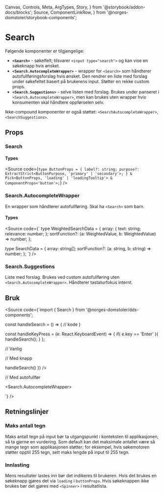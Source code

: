   Canvas,
  Controls,
  Meta,
  ArgTypes,
  Story,
} from '@storybook/addon-docs/blocks';
  Source,
  ComponentLinkRow,
} from '@norges-domstoler/storybook-components';

<Meta of={SearchStories} />

# Search

<ComponentLinkRow
  docsHref="https://design.domstol.no/987b33f71/p/207165-search/b/875fab"
  figmaHref="https://www.figma.com/file/ewqSDmkgqDQ5PyOsRp4V5b/?node-id=1461%3A0"
  githubHref="https://github.com/domstolene/designsystem/tree/main/packages/components/src/components/Search"
  storybookHref="https://domstolene.github.io/designsystem/?path=/story/dds-components-components-search--default"
/>

Følgende komponenter er tilgjengelige:

- **`<Search>`** - søkelfelt; tilsvarer `<input type="search">` og kan vise en søkeknapp hvis ønsket.
- **`<Search.AutocompleteWrapper>`** - wrapper for `<Search>` som håndterer autofullføringsforslag hvis ønsket.
  Den rendrer en liste med forslag under søkefeltet basert på brukerens input.
  Støtter en rekke custom props.
- **`<Search.Suggestions>`** - selve listen med forslag.
  Brukes under panseret i `<Search.AutocompleteWrapper>`, men kan brukes uten wrapper hvis konsumenten skal håndtere oppførselen selv.

Ikke-compound komponenter er også støttet: `<SearchAutocompleteWrapper>`, `<SearchSuggestions>`.

## Props

### Search

<Canvas of={SearchStories.Preview} />
<Controls of={SearchStories.Preview} />

#### Types

<Source
  code={`type ButtonProps = {
  label?: string;
  purpose?: ExtractStrict<ButtonPurpose, 'primary' | 'secondary'>;
} & Pick<ButtonProps, 'loading' | 'loadingTooltip'> &
  ComponentProps<'button'>;`}
/>

### Search.AutocompleteWrapper

En wrapper som håndterer autofullføring. Skal ha `<Search>` som barn.

<Canvas of={SearchStories.WithSuggestions} height="440px" />
<ArgTypes of={Search.AutocompleteWrapper} />

#### Types

<Source
  code={`
  type WeightedSearchData = {
  array: {
   text: string;
   relevance: number;
  };
    sortFunction?: (a: WeightedValue, b: WeightedValue) => number;
  };

type SearchData = {
array: string[];
sortFunction?: (a: string, b: string) => number;
};
`}
/>

### Search.Suggestions

Liste med forslag. Brukes ved custom autofullføring uten `<Search.AutocompleteWrapper>`. Håndterer tastaturfokus internt.

<ArgTypes of={Search.Suggestions} />

## Bruk

<Source
  code={`import { Search } from '@norges-domstoler/dds-components';

const handleSearch = () => {
// kode
}

const handleKeyPress = (e: React.KeyboardEvent<HTMLInputElement>) => {
if( e.key == 'Enter' ){
handleSearch();
}
};

// Vanlig

<Search onKeyPress={handleKeyPress} />

// Med knapp

<Search
  onKeyPress={handleKeyPress}
  buttonProps={{ onClick: () => handleSearch() }}
/>

// Med autofullfør

<Search.AutocompleteWrapper>
  <Search onKeyPress={handleKeyPress} />
</Search.AutocompleteWrapper>

`}
/>

## Retningslinjer

### Maks antall tegn

Maks antall tegn på input bør ta utgangspunkt i konteksten til applikasjonen, så ta gjerne en vurdering. Som default kan det maksimale antallet være så mange tegn som applikasjonen støtter; for eksempel, hvis søkemotoren støtter opptil 255 tegn, sett maks lengde på input til 255 tegn.

### Innlasting

Mens resultater lastes inn bør det indikeres til brukeren. Hvis det brukes en søkeknapp gjøres det via `loading` i `buttonProps`. Hvis søkeknappen ikke brukes bør det gjøres med `<Spinner>` i resultatlista.

